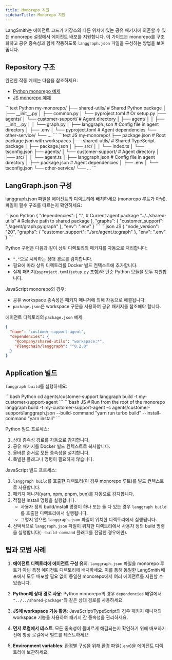```yaml
---
title: Monorepo 지원
sidebarTitle: Monorepo 지원
---
```


LangSmith는 에이전트 코드가 저장소의 다른 위치에 있는 공유 패키지에 의존할 수 있는 monorepo 설정에서 에이전트 배포를 지원합니다. 이 가이드는 monorepo를 구조화하고 공유 종속성과 함께 작동하도록 `langgraph.json` 파일을 구성하는 방법을 보여줍니다.

## Repository 구조

완전한 작동 예제는 다음을 참조하세요:
- [Python monorepo 예제](https://github.com/langchain-ai/python-langraph-monorepo-example)
- [JS monorepo 예제](https://github.com/langchain-ai/js-langgraph-monorepo-example)

<CodeGroup>
```text Python
my-monorepo/
├── shared-utils/           # Shared Python package
│   ├── __init__.py
│   ├── common.py
│   └── pyproject.toml      # Or setup.py
├── agents/
│   └── customer-support/   # Agent directory
│       ├── agent/
│       │   ├── __init__.py
│       │   └── graph.py
│       ├── langgraph.json  # Config file in agent directory
│       ├── .env
│       └── pyproject.toml  # Agent dependencies
└── other-service/
    └── ...
```
```text JS
my-monorepo/
├── package.json            # Root package.json with workspaces
├── shared-utils/           # Shared TypeScript package
│   ├── package.json
│   ├── src/
│   │   └── index.ts
│   └── tsconfig.json
├── agents/
│   └── customer-support/   # Agent directory
│       ├── src/
│       │   └── agent.ts
│       ├── langgraph.json  # Config file in agent directory
│       ├── package.json    # Agent dependencies
│       ├── .env
│       └── tsconfig.json
└── other-service/
    └── ...
```
</CodeGroup>

## LangGraph.json 구성

langgraph.json 파일을 에이전트의 디렉토리에 배치하세요 (monorepo 루트가 아님). 파일이 필수 구조를 따르는지 확인하세요:

<CodeGroup>
```json Python
{
  "dependencies": [
    ".",                    # Current agent package
    "../../shared-utils"    # Relative path to shared package
  ],
  "graphs": {
    "customer_support": "./agent/graph.py:graph"
  },
  "env": ".env"
}
```
```json JS
{
  "node_version": "20",
  "graphs": {
    "customer_support": "./src/agent.ts:graph"
  },
  "env": ".env"
}
```
</CodeGroup>

Python 구현은 다음과 같이 상위 디렉토리의 패키지를 자동으로 처리합니다:
- `"."`으로 시작하는 상대 경로를 감지합니다.
- 필요에 따라 상위 디렉토리를 Docker 빌드 컨텍스트에 추가합니다.
- 실제 패키지(`pyproject.toml`/`setup.py` 포함)와 단순 Python 모듈을 모두 지원합니다.

JavaScript monorepo의 경우:
- 공유 workspace 종속성은 패키지 매니저에 의해 자동으로 해결됩니다.
- `package.json`은 workspace 구문을 사용하여 공유 패키지를 참조해야 합니다.

에이전트 디렉토리의 `package.json` 예제:
```json
{
  "name": "customer-support-agent",
  "dependencies": {
    "@company/shared-utils": "workspace:*",
    "@langchain/langgraph": "^0.2.0"
  }
}
```

## Application 빌드

`langgraph build`를 실행하세요:

<CodeGroup>
```bash Python
cd agents/customer-support
langgraph build -t my-customer-support-agent
```
```bash JS
# Run from the root of the monorepo
langgraph build -t my-customer-support-agent -c agents/customer-support/langgraph.json --build-command "yarn run turbo build" --install-command "yarn install"
```
</CodeGroup>

Python 빌드 프로세스:
1. 상대 종속성 경로를 자동으로 감지합니다.
2. 공유 패키지를 Docker 빌드 컨텍스트로 복사합니다.
3. 올바른 순서로 모든 종속성을 설치합니다.
4. 특별한 플래그나 명령이 필요하지 않습니다.

JavaScript 빌드 프로세스:
1. `langgraph build`를 호출한 디렉토리(이 경우 monorepo 루트)를 빌드 컨텍스트로 사용합니다.
2. 패키지 매니저(yarn, npm, pnpm, bun)를 자동으로 감지합니다.
3. 적절한 install 명령을 실행합니다.
    - 사용자 정의 build/install 명령이 하나 또는 둘 다 있는 경우 `langgraph build`를 호출한 디렉토리에서 실행됩니다.
    - 그렇지 않으면 `langgraph.json` 파일이 위치한 디렉토리에서 실행됩니다.
4. 선택적으로 `langgraph.json` 파일이 위치한 디렉토리에서 사용자 정의 build 명령을 실행합니다(`--build-command` 플래그를 전달한 경우에만).

## 팁과 모범 사례

1. **에이전트 디렉토리에 에이전트 구성 유지**: `langgraph.json` 파일을 monorepo 루트가 아닌 특정 에이전트 디렉토리에 배치하세요. 이를 통해 동일한 LangSmith 배포에서 모두 배포할 필요 없이 동일한 monorepo에서 여러 에이전트를 지원할 수 있습니다.

2. **Python에 상대 경로 사용**: Python monorepo의 경우 `dependencies` 배열에서 `"../../shared-package"`와 같은 상대 경로를 사용하세요.

3. **JS에 workspace 기능 활용**: JavaScript/TypeScript의 경우 패키지 매니저의 workspace 기능을 사용하여 패키지 간 종속성을 관리하세요.

4. **먼저 로컬에서 테스트**: 모든 종속성이 올바르게 해결되는지 확인하기 위해 배포하기 전에 항상 로컬에서 빌드를 테스트하세요.

5. **Environment variables**: 환경별 구성을 위해 환경 파일(`.env`)을 에이전트 디렉토리에 보관하세요.